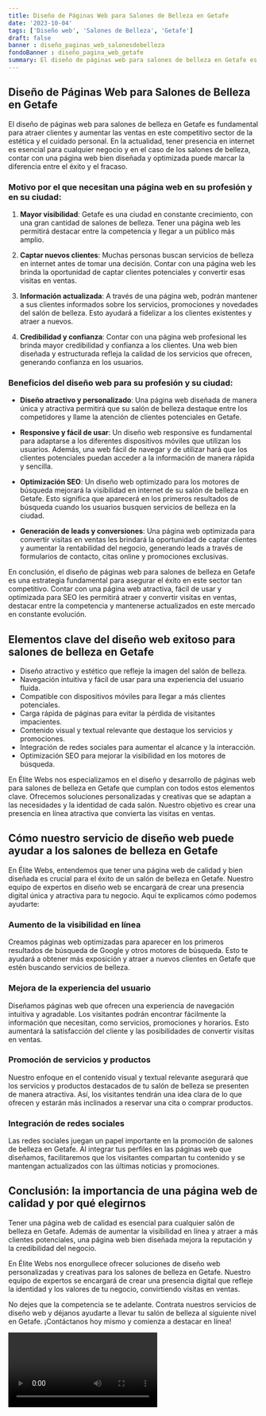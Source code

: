 ```yaml
---
title: Diseño de Páginas Web para Salones de Belleza en Getafe
date: '2023-10-04'
tags: ['Diseño web', 'Salones de Belleza', 'Getafe']
draft: false
banner : diseño_paginas_web_salonesdebelleza
fondoBanner : diseño_pagina_web_getafe
summary: El diseño de páginas web para salones de belleza en Getafe es fundamental para atraer clientes y aumentar las ventas en este competitivo sector de la estética y el cuidado personal. En la actualidad, tener presencia en internet es esencial para cualquier negocio y en el caso de los salones de belleza, contar con una página web bien diseñada y optimizada puede marcar la diferencia entre el éxito y el fracaso.
---
```


## Diseño de Páginas Web para Salones de Belleza en Getafe

El diseño de páginas web para salones de belleza en Getafe es fundamental para atraer clientes y aumentar las ventas en este competitivo sector de la estética y el cuidado personal. En la actualidad, tener presencia en internet es esencial para cualquier negocio y en el caso de los salones de belleza, contar con una página web bien diseñada y optimizada puede marcar la diferencia entre el éxito y el fracaso.

### Motivo por el que necesitan una página web en su profesión y en su ciudad:

1. **Mayor visibilidad**: Getafe es una ciudad en constante crecimiento, con una gran cantidad de salones de belleza. Tener una página web les permitirá destacar entre la competencia y llegar a un público más amplio.

2. **Captar nuevos clientes**: Muchas personas buscan servicios de belleza en internet antes de tomar una decisión. Contar con una página web les brinda la oportunidad de captar clientes potenciales y convertir esas visitas en ventas.

3. **Información actualizada**: A través de una página web, podrán mantener a sus clientes informados sobre los servicios, promociones y novedades del salón de belleza. Esto ayudará a fidelizar a los clientes existentes y atraer a nuevos.

4. **Credibilidad y confianza**: Contar con una página web profesional les brinda mayor credibilidad y confianza a los clientes. Una web bien diseñada y estructurada refleja la calidad de los servicios que ofrecen, generando confianza en los usuarios.

### Beneficios del diseño web para su profesión y su ciudad:

- **Diseño atractivo y personalizado**: Una página web diseñada de manera única y atractiva permitirá que su salón de belleza destaque entre los competidores y llame la atención de clientes potenciales en Getafe.

- **Responsive y fácil de usar**: Un diseño web responsive es fundamental para adaptarse a los diferentes dispositivos móviles que utilizan los usuarios. Además, una web fácil de navegar y de utilizar hará que los clientes potenciales puedan acceder a la información de manera rápida y sencilla.

- **Optimización SEO**: Un diseño web optimizado para los motores de búsqueda mejorará la visibilidad en internet de su salón de belleza en Getafe. Esto significa que aparecerá en los primeros resultados de búsqueda cuando los usuarios busquen servicios de belleza en la ciudad.

- **Generación de leads y conversiones**: Una página web optimizada para convertir visitas en ventas les brindará la oportunidad de captar clientes y aumentar la rentabilidad del negocio, generando leads a través de formularios de contacto, citas online y promociones exclusivas.

En conclusión, el diseño de páginas web para salones de belleza en Getafe es una estrategia fundamental para asegurar el éxito en este sector tan competitivo. Contar con una página web atractiva, fácil de usar y optimizada para SEO les permitirá atraer y convertir visitas en ventas, destacar entre la competencia y mantenerse actualizados en este mercado en constante evolución.

<GifSeo />

<Cta />

## Elementos clave del diseño web exitoso para salones de belleza en Getafe

- Diseño atractivo y estético que refleje la imagen del salón de belleza.
- Navegación intuitiva y fácil de usar para una experiencia del usuario fluida.
- Compatible con dispositivos móviles para llegar a más clientes potenciales.
- Carga rápida de páginas para evitar la pérdida de visitantes impacientes.
- Contenido visual y textual relevante que destaque los servicios y promociones.
- Integración de redes sociales para aumentar el alcance y la interacción.
- Optimización SEO para mejorar la visibilidad en los motores de búsqueda.

En Élite Webs nos especializamos en el diseño y desarrollo de páginas web para salones de belleza en Getafe que cumplan con todos estos elementos clave. Ofrecemos soluciones personalizadas y creativas que se adaptan a las necesidades y la identidad de cada salón. Nuestro objetivo es crear una presencia en línea atractiva que convierta las visitas en ventas.

## Cómo nuestro servicio de diseño web puede ayudar a los salones de belleza en Getafe

En Élite Webs, entendemos que tener una página web de calidad y bien diseñada es crucial para el éxito de un salón de belleza en Getafe. Nuestro equipo de expertos en diseño web se encargará de crear una presencia digital única y atractiva para tu negocio. Aquí te explicamos cómo podemos ayudarte:

### Aumento de la visibilidad en línea
Creamos páginas web optimizadas para aparecer en los primeros resultados de búsqueda de Google y otros motores de búsqueda. Esto te ayudará a obtener más exposición y atraer a nuevos clientes en Getafe que estén buscando servicios de belleza.

### Mejora de la experiencia del usuario
Diseñamos páginas web que ofrecen una experiencia de navegación intuitiva y agradable. Los visitantes podrán encontrar fácilmente la información que necesitan, como servicios, promociones y horarios. Esto aumentará la satisfacción del cliente y las posibilidades de convertir visitas en ventas.

### Promoción de servicios y productos
Nuestro enfoque en el contenido visual y textual relevante asegurará que los servicios y productos destacados de tu salón de belleza se presenten de manera atractiva. Así, los visitantes tendrán una idea clara de lo que ofrecen y estarán más inclinados a reservar una cita o comprar productos.

### Integración de redes sociales
Las redes sociales juegan un papel importante en la promoción de salones de belleza en Getafe. Al integrar tus perfiles en las páginas web que diseñamos, facilitaremos que los visitantes compartan tu contenido y se mantengan actualizados con las últimas noticias y promociones.

## Conclusión: la importancia de una página web de calidad y por qué elegirnos

Tener una página web de calidad es esencial para cualquier salón de belleza en Getafe. Además de aumentar la visibilidad en línea y atraer a más clientes potenciales, una página web bien diseñada mejora la reputación y la credibilidad del negocio.

En Élite Webs nos enorgullece ofrecer soluciones de diseño web personalizadas y creativas para los salones de belleza en Getafe. Nuestro equipo de expertos se encargará de crear una presencia digital que refleje la identidad y los valores de tu negocio, convirtiendo visitas en ventas.

No dejes que la competencia se te adelante. Contrata nuestros servicios de diseño web y déjanos ayudarte a llevar tu salón de belleza al siguiente nivel en Getafe. ¡Contáctanos hoy mismo y comienza a destacar en línea!

<Video />

<CtaBot job='Salones de Belleza' city='Getafe'/>

<Gmaps query='Getafe+españa+maps' />